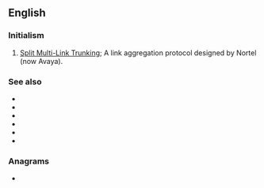 ==English==

===Initialism===
{{rfc-header|Initialism}}
{{head|en|initialism}}

# {{lb|en|computing}} [[w:Split Multi-Link Trunking|Split Multi-Link Trunking]]; A link aggregation protocol designed by Nortel (now Avaya).

===See also===
* {{l|en|trunking}}
* {{l|en|IST}}
* {{l|en|MLT}}
* {{l|en|SLPP}}
* {{l|en|DSMLT}}
* {{l|en|RSMLT}}

===Anagrams===
* {{l|en|STML}}